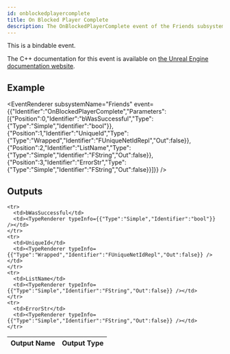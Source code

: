 ```yaml
---
id: onblockedplayercomplete
title: On Blocked Player Complete
description: The OnBlockedPlayerComplete event of the Friends subsystem.
---
```



This is a bindable event.

The C++ documentation for this event is available on [the Unreal Engine documentation website](https://dev.epicgames.com/documentation/en-us/unreal-engine/API/Plugins/OnlineSubsystem/Interfaces/IOnlineFriends/).

## Example

<EventRenderer subsystemName="Friends" event={{"Identifier":"OnBlockedPlayerComplete","Parameters":[{"Position":0,"Identifier":"bWasSuccessful","Type":{"Type":"Simple","Identifier":"bool"}},{"Position":1,"Identifier":"UniqueId","Type":{"Type":"Wrapped","Identifier":"FUniqueNetIdRepl","Out":false}},{"Position":2,"Identifier":"ListName","Type":{"Type":"Simple","Identifier":"FString","Out":false}},{"Position":3,"Identifier":"ErrorStr","Type":{"Type":"Simple","Identifier":"FString","Out":false}}]}} />

## Outputs


<table>
  <thead>
    <tr>
      <th>Output Name</th>
      <th>Output Type</th>
    </tr>
  </thead>
  <tbody>
    
    <tr>
      <td>bWasSuccessful</td>
      <td><TypeRenderer typeInfo={{"Type":"Simple","Identifier":"bool"}} /></td>
    </tr>
    <tr>
      <td>UniqueId</td>
      <td><TypeRenderer typeInfo={{"Type":"Wrapped","Identifier":"FUniqueNetIdRepl","Out":false}} /></td>
    </tr>
    <tr>
      <td>ListName</td>
      <td><TypeRenderer typeInfo={{"Type":"Simple","Identifier":"FString","Out":false}} /></td>
    </tr>
    <tr>
      <td>ErrorStr</td>
      <td><TypeRenderer typeInfo={{"Type":"Simple","Identifier":"FString","Out":false}} /></td>
    </tr>
  </tbody>
</table>


